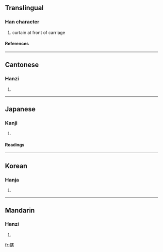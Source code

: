 ==Translingual==
===Han character===
{{Han char|rn=50|rad=巾|as=16|sn=19|four=4323<sub>6</sub>|canj=中月十手心 (LBJQP)}}
# curtain at front of carriage
====References====
{{Han ref|kx=0338.130|dkj=09143|dj=0645.020|hdz=10758.100|uh=5E70|ud=24176|bh=F1FE|bd=61950}}
----
==Cantonese==
===Hanzi===
{{yue-hanzi|jyut=|y=hin3}}
# {{defn|Cantonese}}
----
==Japanese==
===Kanji===
{{ja-kanji|grade=|rs=巾16}}
# {{defn|Japanese}} 
====Readings====
{{ja-readings|on=[[けん]] (ken), [[こん]] (kon)|kun=[[ほろ]] (horo)}}
----
==Korean==
===Hanja===
{{ko-hanja|hangeul=헌|rv=heon|mr=hŏn}}
# {{defn|Korean}}
----
==Mandarin==
===Hanzi===
{{cmn-hanzi|pin=[[xiǎn]] ([[xian3]])|wg=hsien<sup>3</sup>}}
# {{defn|Mandarin}}

[[fr:幰]]